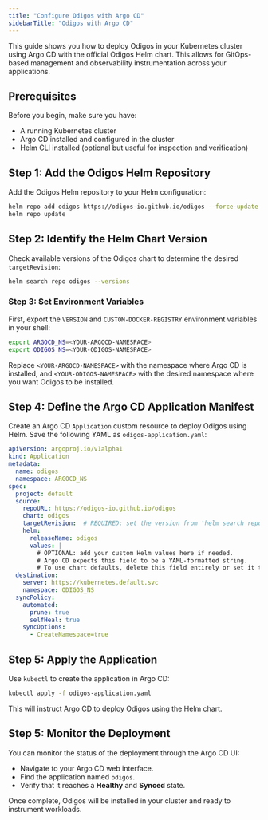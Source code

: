 ```yaml
---
title: "Configure Odigos with Argo CD"
sidebarTitle: "Odigos with Argo CD"
---
```


This guide shows you how to deploy Odigos in your Kubernetes cluster using Argo CD with the official Odigos Helm chart. This allows for GitOps-based management and observability instrumentation across your applications.

## Prerequisites

Before you begin, make sure you have:

* A running Kubernetes cluster
* Argo CD installed and configured in the cluster
* Helm CLI installed (optional but useful for inspection and verification)

## Step 1: Add the Odigos Helm Repository

Add the Odigos Helm repository to your Helm configuration:

```bash
helm repo add odigos https://odigos-io.github.io/odigos --force-update
helm repo update
```

## Step 2: Identify the Helm Chart Version

Check available versions of the Odigos chart to determine the desired `targetRevision`:

```bash
helm search repo odigos --versions
```

### Step 3: Set Environment Variables
First, export the `VERSION` and `CUSTOM-DOCKER-REGISTRY` environment variables in your shell:

```bash
export ARGOCD_NS=<YOUR-ARGOCD-NAMESPACE>
export ODIGOS_NS=<YOUR-ODIGOS-NAMESPACE>
```
Replace `<YOUR-ARGOCD-NAMESPACE>` with the namespace where Argo CD is installed, and `<YOUR-ODIGOS-NAMESPACE>` with the desired namespace where you want Odigos to be installed.

## Step 4: Define the Argo CD Application Manifest

Create an Argo CD `Application` custom resource to deploy Odigos using Helm. Save the following YAML as `odigos-application.yaml`:

```yaml
apiVersion: argoproj.io/v1alpha1
kind: Application
metadata:
  name: odigos
  namespace: ARGOCD_NS
spec:
  project: default
  source:
    repoURL: https://odigos-io.github.io/odigos
    chart: odigos
    targetRevision:  # REQUIRED: set the version from 'helm search repo odigos --versions'
    helm:
      releaseName: odigos
      values: |
        # OPTIONAL: add your custom Helm values here if needed.
        # Argo CD expects this field to be a YAML-formatted string.
        # To use chart defaults, delete this field entirely or set it to an empty string ("").
  destination:
    server: https://kubernetes.default.svc
    namespace: ODIGOS_NS
  syncPolicy:
    automated:
      prune: true
      selfHeal: true
    syncOptions:
      - CreateNamespace=true
```

## Step 5: Apply the Application

Use `kubectl` to create the application in Argo CD:

```bash
kubectl apply -f odigos-application.yaml
```

This will instruct Argo CD to deploy Odigos using the Helm chart.

## Step 5: Monitor the Deployment

You can monitor the status of the deployment through the Argo CD UI:

* Navigate to your Argo CD web interface.
* Find the application named `odigos`.
* Verify that it reaches a **Healthy** and **Synced** state.

Once complete, Odigos will be installed in your cluster and ready to instrument workloads.
